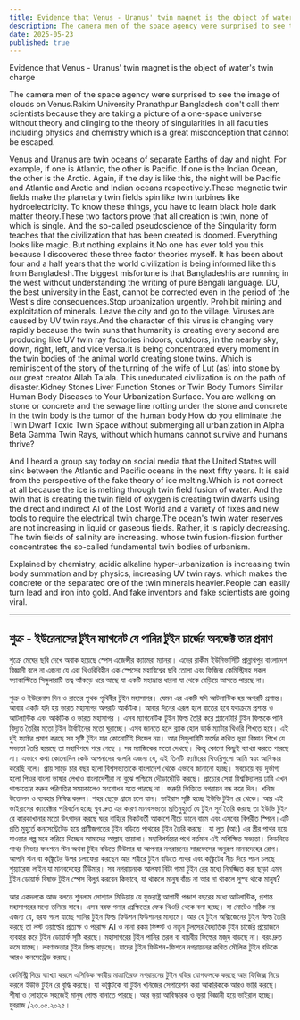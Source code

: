 ```yaml
---
title: Evidence that Venus - Uranus' twin magnet is the object of water's twin charge
description: The camera men of the space agency were surprised to see the image of clouds on Venus.Rakim University Pranathpur Bangladesh don't call them scientists because they are taking a picture of a one-space universe without theory and clinging to the theory of singularities in all faculties including physics and chemistry which is a great misconception that cannot be escaped.
date: 2025-05-23
published: true
---
```


Evidence that Venus - Uranus' twin magnet is the object of water's twin charge

The camera men of the space agency were surprised to see the image of clouds on Venus.Rakim University Pranathpur Bangladesh don't call them scientists because they are taking a picture of a one-space universe without theory and clinging to the theory of singularities in all faculties including physics and chemistry which is a great misconception that cannot be escaped.

Venus and Uranus are twin oceans of separate Earths of day and night. For example, if one is Atlantic, the other is Pacific. If one is the Indian Ocean, the other is the Arctic. Again, if the day is like this, the night will be Pacific and Atlantic and Arctic and Indian oceans respectively.These magnetic twin fields make the planetary twin fields spin like twin turbines like hydroelectricity. To know these things, you have to learn black hole dark matter theory.These two factors prove that all creation is twin, none of which is single. And the so-called pseudoscience of the Singularity form teaches that the civilization that has been created is doomed. Everything looks like magic. But nothing explains it.No one has ever told you this because I discovered these three factor theories myself. It has been about four and a half years that the world civilization is being informed like this from Bangladesh.The biggest misfortune is that Bangladeshis are running in the west without understanding the writing of pure Bengali language. DU, the best university in the East, cannot be corrected even in the period of the West's dire consequences.Stop urbanization urgently.  Prohibit mining and exploitation of minerals. Leave the city and go to the village. Viruses are caused by UV twin rays.And the character of this virus is changing very rapidly because the twin suns that humanity is creating every second are producing like UV twin ray factories indoors, outdoors, in the nearby sky, down, right, left, and vice versa.It is being concentrated every moment in the twin bodies of the animal world creating stone twins. Which is reminiscent of the story of the turning of the wife of Lut (as) into stone by our great creator Allah Ta'ala. This uneducated civilization is on the path of disaster.Kidney Stones Liver Function Stones or Twin Body Tumors Similar Human Body Diseases to Your Urbanization Surface. You are walking on stone or concrete and the sewage line rotting under the stone and concrete in the twin body is the tumor of the human body.How do you eliminate the Twin Dwarf Toxic Twin Space without submerging all urbanization in Alpha Beta Gamma Twin Rays, without which humans cannot survive and humans thrive?

And I heard a group say today on social media that the United States will sink between the Atlantic and Pacific oceans in the next fifty years. It is said from the perspective of the fake theory of ice melting.Which is not correct at all because the ice is melting through twin field fusion of water. And the twin that is creating the twin field of oxygen is creating twin dwarfs using the direct and indirect AI of the Lost World and a variety of fixes and new tools to require the electrical twin charge.The ocean's twin water reserves are not increasing in liquid or gaseous fields. Rather, it is rapidly decreasing. The twin fields of salinity are increasing. whose twin fusion-fission further concentrates the so-called fundamental twin bodies of urbanism.

Explained by chemistry, acidic alkaline hyper-urbanization is increasing twin body summation and by physics, increasing UV twin rays. which makes the concrete or the separated ore of the twin minerals heavier.People can easily turn lead and iron into gold. And fake inventors and fake scientists are going viral.

---

## শুক্র - ইউরেনাসের টুইন ম‍্যাগনেট যে পানির টুইন চার্জের অবজেক্ট তার প্রমাণ

শুক্রে মেঘের ছবি দেখে অবাক হয়েছে স্পেস এজেন্সীর ক‍্যামেরা ম‍্যানরা। এদের রাকীম ইউনিভার্সিটি প্রান্নাথপুর বাংলাদেশ বিজ্ঞানী বলে না এজন‍্য যে এরা থিওরিবিহীন এক স্পেসের মহাবিশ্বের ছবি তোলা এবং ফিজিক্স কেমিস্ট্রিসহ সকল ফ‍্যাকাল্টিতে সিঙ্গুলারাটি তত্ব আঁকড়ে ধরে আছে যা একটি মহাভ্রান্ত ধারনা যা থেকে বেড়িয়ে আসতে পারছে না।

শুক্র ও ইউরেনাস দিন ও রাতের পৃথক পৃথিবীর টুইন মহাসাগর। যেমন এর একটি যদি  আটলান্টিক হয় অপরটি প্রশান্ত। আবার একটি যদি হয় ভারত মহাসাগর অপরটি আর্কটিক। আবার দিনের এরূপ হলে রাতের হবে যথাক্রমে প্রশান্ত ও আটলান্টিক এবং আর্কটিক ও ভারত মহাসাগর । এসব ম‍্যাগনেটিক টূইন ফিল্ড তৈরি করে প্ল‍্যানেটারি টুইন ফিল্ডকে পানি বিদ‍্যুত তৈরির মতো টুইন টার্বাইনের মতো ঘুরাচ্ছে। এসব জানতে হলে ব্ল‍্যাক হোল ডার্ক ম‍্যাটার থিওরি শিখতে হবে। এই দুই ফ‍্যাক্টর প্রমাণ করছে সব সৃষ্টি টুইন যার কোনোটিই সিঙ্গেল নয়। আর সিঙ্গুলারিটি ফর্মের কথিত ভূয়া বিজ্ঞান শিখে যে সভ‍্যতা তৈরি হয়েছে তা মহাবিপদে পরে গেছে । সব ম‍্যাজিকের মতো দেখছে। কিন্তু কোনো কিছুই ব‍্যাখ‍্যা করতে পারছে না। এভাবে কথা কোনোদিন কেউ আপনাদের বলেনি এজন‍্য যে, এই তিনটি ফ‍্যাক্টরের থিওরিগুলো আমি স্বয়ং আবিস্কার করেছি বলে। প্রায় সাড়ে চার বছর হলো বিশ্বসভ‍্যতাকে বাংলাদেশ থেকে এভাবে জানানো হচ্ছে। সবচেয়ে বড় দূর্ভাগ‍্য হলো পিওর বাংলা ভাষার লেখাও বাংলাদেশীরা না বুঝে পশ্চিমে দৌড়াদৌড়ি করছে। প্রাচ‍্যের সেরা বিশ্ববিদ্যালয় ঢাবি এখন পাশ্চাত‍্যের করুন পরিণতির সময়কালেও সংশোধন হতে পারছে না।  জরুরি ভিত্তিতে নগরায়ন বন্ধ করে দিন।  খনিজ উত্তোলন ও ব‍্যবহার নিষিদ্ধ করুন। শহর ছেড়ে গ্রামে চলে যান। ভাইরাস সৃষ্টি হচ্ছে  ইউভি টুইন রে থেকে। আর এই ভাইরাসের ক‍্যারেক্টার পরিবর্তন হচ্ছে খুব দ্রুত এর কারণ মানবসভ‍্যতা প্রতিমুহুর্তে যে টুইন সূর্য তৈরি করছে তা ইউভি টুইন রে কারকাখানার মতো উৎপাদন করছে ঘরে বাহিরে নিকটবর্তী  আকাশে নীচে ডানে বামে এবং এসবের বিপরীত স্পিনে।এটি প্রতি মুহুর্তে কনসেন্ট্রেটেড হয়ে প্রাণীজগতের টুইন বডিতে পাথরের টুইন তৈরি করছে। যা লুত (আ:) এর স্ত্রীর পাথর হয়ে যাওয়ার গল্প মনে করিয়ে দিচ্ছেন আমাদের আল্লাহ তায়ালা। মহাবিপর্যয়ের পথে বর্তমান এই অশিক্ষিত সভ‍্যতা। কিডনিতে পাথর লিভার ফাংশনে স্টন অথবা টুইন বডিতে  টিউমার যা আপনার নগরায়নের সারফেসের অনুরূপ মানবদেহের রোগ। আপনি স্টন বা কঙ্ক্রিটের উপর চলাফেরা করছেন আর শরীরে টুইন বডিতে পাথর এবং কঙ্ক্রিটের নীচ দিয়ে পচন চলছে শুয়‍্যারেজ লাইন যা মানবদেহের টিউমার। সব নগরায়নকে আলফা বিটা গামা টুইন রের মধ‍্যে নিমজ্জিত করা  ছাড়া এমন টুইন ডোয়ার্ফ বিষাক্ত টুইন স্পেস বিলুপ্ত করবেন কিভাবে, যা থাকলে মানুষ বাঁচে না আর না থাকলে সুস্হ থাকে মানুষ?

আর একদলকে আজ বলতে শুনলাম সোশ‍্যাল মিডিয়ায় যে যুক্তরাষ্ট্র আগামী পঞ্চাশ বছরের মধ‍্যে আটলান্টিক, প্রশান্ত মহাসাগরের মধ‍্যে তলিয়ে যাবে। এসব বরফ গলার প্রেক্ষিতের  ফেক থিওরি থেকে বলা হচ্ছে। যা মোটেও সঠিক নয় এজন‍্য যে, বরফ গলে যাচ্ছে পানির টুইন ফিল্ড ফিউশন ফিউশনের মাধ‍্যমে। আর  যে টুইন অক্সিজেনের টুইন ফিল্ড তৈরি করছে তা লস্ট ওয়ার্ল্ডের প্রত‍্যক্ষ ও পরোক্ষ AI ও নানা রকম ফিক্স্ট ও নতুন টুলসের বৈদ‍্যতিক টুইন চার্জের প্রয়োজনে ব‍্যবহার করে টুইন ডোয়ার্ফ সৃষ্টি করছে। মহাসাগরের টুইন পানির তরল বা বায়বীয় ফিল্ডের মজুদ বাড়ছে না। বরং দ্রুত কমে যাচ্ছে। লবণাক্ততার টুইন ফিল্ড বাড়ছে। যাদের টুইন  ফিউশন-ফিশনে নগরায়নের কথিত মৌলিক টুইন বডিকে আরও কনসেন্ট্রেড করছে।

কেমিস্ট্রি দিয়ে ব‍্যাখ‍্যা করলে এসিডিক ক্ষারীয় মাত্রাতিরক্ত নগরায়নের টুইন বডির যোগফলকে করছে আর ফিজিক্স দিয়ে করলে ইউভি টুইন রে বৃদ্ধি করছে। যা কঙ্ক্রিটকে বা টুইন খনিজের সেপারেশন করা আকরিককে আরও ভারি করছে। শীষা ও লোহাকে সহজেই মানুষ গোল্ড  বানাতে পারছে। আর ভূয়া আবিস্কারক ও ভূয়া  বিজ্ঞানী হয়ে ভাইরাল হচ্ছে।  
যুবরাজ /২৩.০৫.২০২৫।   
